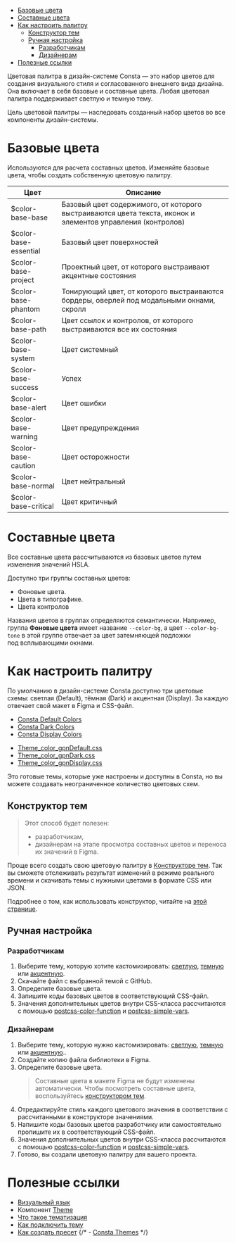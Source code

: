
<MdxMenu>

- [Базовые цвета](#базовые-цвета)
- [Составные цвета](#составные-цвета)
- [Как настроить палитру](#как-настроить-палитру)
  - [Конструктор тем](#конструктор-тем)
  - [Ручная настройка](#ручная-настройка)
    - [Разработчикам](#разработчикам)
    - [Дизайнерам](#дизайнерам)
- [Полезные ссылки](#полезные-ссылки)

</MdxMenu>

Цветовая палитра в дизайн-системе Consta — это набор цветов для создания визуального стиля и согласованного внешнего вида дизайна. Она включает в себя базовые и составные цвета. Любая цветовая палитра поддерживает светлую и темную тему.

Цель цветовой палитры — наследовать созданный набор цветов во все компоненты дизайн-системы.

# Базовые цвета

Используются для расчета составных цветов. Изменяйте базовые цвета, чтобы создать собственную цветовую палитру.

| Цвет                  | Описание                                                                                                    |
| --------------------- | ----------------------------------------------------------------------------------------------------------- |
| $color-base-base      | Базовый цвет содержимого, от которого выстраиваются цвета текста, иконок и элементов управления (контролов) |
| $color-base-essential | Базовый цвет поверхностей                                                                                   |
| $color-base-project   | Проектный цвет, от которого выстраивают акцентные состояния                                                 |
| $color-base-phantom   | Тонирующий цвет, от которого выстраиваются бордеры, оверлей под модальными окнами, скролл                   |
| $color-base-path      | Цвет ссылок и контролов, от которого выстраиваются все их состояния                                         |
| $color-base-system    | Цвет системный                                                                                              |
| $color-base-success   | Успех                                                                                                       |
| $color-base-alert     | Цвет ошибки                                                                                                 |
| $color-base-warning   | Цвет предупреждения                                                                                         |
| $color-base-caution   | Цвет осторожности                                                                                           |
| $color-base-normal    | Цвет нейтральный                                                                                            |
| $color-base-critical  | Цвет критичный                                                                                              |

# Составные цвета

Все составные цвета рассчитываются из базовых цветов путем изменения значений HSLA.

Доступно три группы составных цветов:

- Фоновые цвета.
- Цвета в типографике.
- Цвета контролов

Названия цветов в группах определяются семантически. Например, группа **Фоновые цвета** имеет название `--color-bg`, а цвет `--color-bg-tone` в этой группе отвечает за цвет затемняющей подложки под всплывающими окнами.

# Как настроить палитру

По умолчанию в дизайн-системе Consta доступно три цветовые схемы: светлая (Default), тёмная (Dark) и акцентная (Display). За каждую отвечает свой макет в Figma и CSS-файл.

<MdxCollapse label="Figma">

- [Consta Default Colors](https://www.figma.com/community/file/855572288089401017/consta-default-colors)
- [Consta Dark Colors](https://www.figma.com/community/file/855572445137814202/consta-dark-colors)
- [Consta Display Colors](https://www.figma.com/community/file/855572769860808379/consta-display-colors)

</MdxCollapse>

<MdxCollapse label="GitHub">

- [Theme_color_gpnDefault.css](https://github.com/consta-design-system/uikit/blob/master/src/components/Theme/_color/Theme_color_gpnDefault.css)
- [Theme_color_gpnDark.css](https://github.com/consta-design-system/uikit/blob/master/src/components/Theme/_color/Theme_color_gpnDark.css)
- [Theme_color_gpnDisplay.css](https://github.com/consta-design-system/uikit/blob/master/src/components/Theme/_color/Theme_color_gpnDisplay.css)

</MdxCollapse>

Это готовые темы, которые уже настроены и доступны в Consta, но вы можете создавать неограниченное количество цветовых схем.

## Конструктор тем

> Этот способ будет полезен:
>
> - разработчикам,
> - дизайнерам на этапе просмотра составных цветов и переноса их значений в Figma.

Проще всего создать свою цветовую палитру в [Конструкторе тем](##THEME_CONSTRUCTOR). Так вы сможете отслеживать результат изменений в режиме реального времени и скачивать темы с нужными цветами в формате CSS или JSON.

Подробнее о том, как использовать конструктор, читайте на [этой странице](##LIBS.LIB.STAND/lib:portal/stand:theme-constructor/).

## Ручная настройка

### Разработчикам

1. Выберите тему, которую хотите кастомизировать: [светлую](https://github.com/consta-design-system/uikit/blob/master/src/components/Theme/_color/Theme_color_gpnDefault.css), [темную](https://github.com/consta-design-system/uikit/blob/master/src/components/Theme/_color/Theme_color_gpnDark.css) или [акцентную](https://github.com/consta-design-system/uikit/blob/master/src/components/Theme/_color/Theme_color_gpnDisplay.css).
2. Скачайте файл с выбранной темой с GitHub.
3. Определите базовые цвета.
4. Запишите коды базовых цветов в соответствующий CSS-файл.
5. Значения дополнительных цветов внутри CSS-класса рассчитаются с помощью [postcss-color-function](https://github.com/postcss/postcss-color-function) и [postcss-simple-vars](https://github.com/postcss/postcss-simple-vars).

### Дизайнерам

1. Выберите тему, которую нужно кастомизировать: [светлую](https://www.figma.com/community/file/855572288089401017/consta-default-colors), [темную](https://www.figma.com/community/file/855572445137814202/consta-dark-colors) или [акцентную](https://www.figma.com/community/file/855572769860808379/consta-display-colors)..
2. Создайте копию файла библиотеки в Figma.
3. Определите базовые цвета.
   > Составные цвета в макете Figma не будут изменены автоматически. Чтобы посмотреть составные цвета, воспользуйтесь [конструктором тем](##THEME_CONSTRUCTOR).
4. Отредактируйте стиль каждого цветового значения в соответствии с рассчитанными в конструкторе значениями.
5. Напишите коды базовых цветов разработчику или самостоятельно пропишите их в соответствующий CSS-файл.
6. Значения дополнительных цветов внутри CSS-класса рассчитаются с помощью [postcss-color-function](https://github.com/postcss/postcss-color-function) и [postcss-simple-vars](https://github.com/postcss/postcss-simple-vars).
7. Готово, вы создали цветовую палитру для вашего проекта.

# Полезные ссылки

- [Визуальный язык](##LIBS.LIB.STAND/lib:portal/stand:startwork-visualstyle/)
- Компонент [Theme](##LIBS.LIB.STAND/lib:uikit/stand:components-theme-stable/)
- [Что такое тематизация](##LIBS.LIB.STAND/lib:portal/stand:theme-themeabout/)
- [Как подключить тему](##LIBS.LIB.STAND/lib:portal/stand:theme-connecttheme/)
- [Как создать пресет](##LIBS.LIB.STAND/lib:portal/stand:theme-createpreset/)
  {/* - [Consta Themes](##LIBS.LIB.STAND/lib:portal/stand:themes/) */}
